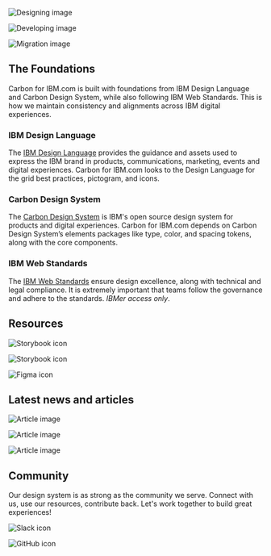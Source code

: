 

<Row className="resource-card-group feature-card-group">
<Column colMd={4} colLg={4} noGutterSm>
    <ImageCard
      title="Design"
      aspectRatio="1:1"
      href="/designing"
      actionIcon="arrowRight"
      titleColor="dark"
      subTitleColor="dark"
      iconColor="dark"
      >

![Designing image](../images/homepage/design.png)

  </ImageCard>
</Column>

<Column colMd={4} colLg={4} noGutterSm>
    <ImageCard
      title="Develop"
      aspectRatio="1:1"
      href="/developing"
      actionIcon="arrowRight"
      titleColor="dark"
      subTitleColor="dark"
      iconColor="dark"
      >

![Developing image](../images/homepage/develop.png)

  </ImageCard>
</Column>

<Column colMd={4} colLg={4} noGutterSm>
    <ImageCard
      title="Migration guide"
      aspectRatio="1:1"
      href="/contributing/overview"
      actionIcon="arrowRight"
      titleColor="dark"
      subTitleColor="dark"
      iconColor="dark"
      >

![Migration image](../images/homepage/migration.png)

  </ImageCard>
</Column>
</Row>

## The Foundations

Carbon for IBM.com is built with foundations from IBM Design Language and Carbon Design System, while also following IBM Web Standards. This is how we maintain consistency and alignments across IBM digital experiences.

<Row>
<Column colMd={2} colLg={4}>

### IBM Design Language

</Column>
<Column colMd={6} colLg={8}>

The <a href="https://www.ibm.com/design/language/" target="_blank">IBM Design Language</a> provides the guidance and assets used to express the IBM brand in products, communications, marketing, events and digital experiences. Carbon for IBM.com looks to the Design Language for the grid best practices, pictogram, and icons.

</Column>
</Row>

<Row>
<Column colMd={2} colLg={4}>

### Carbon Design System

</Column>
<Column colMd={6} colLg={8}>

The <a href="https://carbondesignsystem.com/" target="_blank">Carbon Design System</a> is IBM's open source design system for products and digital experiences. Carbon for IBM.com depends on Carbon Design System’s elements packages like type, color, and spacing tokens, along with the core components.

</Column>
</Row>

<Row>
<Column colMd={2} colLg={4}>

### IBM Web Standards

</Column>
<Column colMd={6} colLg={8}>

The <a href="https://www.ibm.com/standards/web/" target="_blank">IBM Web Standards</a> ensure design excellence, along with technical and legal compliance. It is extremely important that teams follow the governance and adhere to the standards. <em>IBMer access only</em>.

</Column>
</Row>

<Row className="square-card-group">
  <SquareCard
    title="IBM Design Language"
    bodyText="Essential assets and guidance  used to express our brand in any IBM experience we design."
    href="https://www.ibm.com/design/language/"
    >
  </SquareCard>
</Row>

## Resources

<Row className="resource-card-group">
  <Column colMd={4} colLg={4} noGutterSm>
   <ResourceCard
       title="Web Components Storybook"
       target="_blank"
       href="https://www.ibm.com/standards/carbon/web-components/"
       >

![Storybook icon](../images/icon/storybook.svg)

</ResourceCard>
  </Column>
<Column colLg={4} colMd={4} noGutterSm>
  <ResourceCard
    title="Web Components: React Wrapper Storybook"
    target="_blank"
    href="https://www.ibm.com/standards/carbon/react/"
    >

![Storybook icon](../images/icon/storybook.svg)

  </ResourceCard>
</Column>

<Column colLg={4} colMd={4} noGutterSm>
  <ResourceCard
    title="Figma kit"
    actionIcon="arrowRight"
    href="/designing/figma-kit"
    >

![Figma icon](../images/icon/figma.svg)

</ResourceCard>
</Column>
</Row>

## Latest news and articles

<Row>
<Column colMd={4} colLg={4} noGutterMdLeft>
    <ArticleCard
      title="Carbon Web Components V2: Full Release"
      author="Ariella Gilmore"
      date="Aug 17, 2023"
      href="https://medium.com/carbondesign/carbon-web-components-v2-full-release-40fc25c73bef"
      actionIcon="arrowRight">

![Article image](../images/homepage/articles-cwc-v2-release.png)

  </ArticleCard>
  </Column>

<Column colMd={4} colLg={4} noGutterMdLeft>
    <ArticleCard
      title="Release Candidate: Carbon Web Components v2"
      author="Ariella Gilmore"
      date="Jun 27, 2023"
      href="https://medium.com/carbondesign/carbon-web-components-v2-release-candidate-2f3acb940406"
      actionIcon="arrowRight">

![Article image](../images/homepage/articles-cwc-rc.png)

  </ArticleCard>
  </Column>

<Column colMd={4} colLg={4} noGutterMdLeft>
    <ArticleCard
      title="Introducing: Carbon Web Components v2"
      author="Ariella Gilmore"
      date="Mar 30, 2023"
      href="https://medium.com/carbondesign/introducing-carbon-web-components-v2-bfc5fc8d58d9"
      actionIcon="arrowRight">

![Article image](../images/homepage/article-introducing-cwc.png)

  </ArticleCard>
  </Column>
</Row>

## Community

Our design system is as strong as the community we serve. Connect with us, use our resources,
contribute back. Let's work together to build great experiences!

<Row className="resource-card-group">
  <Column colMd={4} colLg={4} noGutterSm>
    <ResourceCard
      title="Slack"
      actionIcon="arrowRight"
      href="https://app.slack.com/client/T1GPWGMPT/C2PLX8GQ6"
      >

![Slack icon](../images/icon/slack-mark.svg)

</ResourceCard>
  </Column>
<Column colLg={4} colMd={4} noGutterSm>
  <ResourceCard
    title="GitHub"
    actionIcon="arrowRight"
    href="https://github.com/carbon-design-system/carbon-for-ibm-dotcom"
    >

![GitHub icon](../images/icon/github-icon.svg)

</ResourceCard>
  </Column>
</Row>
